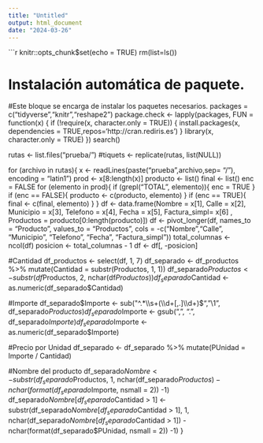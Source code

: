 ```yaml
---
title: "Untitled"
output: html_document
date: "2024-03-26"
---
```



```r
knitr::opts_chunk$set(echo = TRUE)
rm(list=ls())


# Instalación automática de paquete.
#Este bloque se encarga de instalar los paquetes necesarios.
packages = c("tidyverse","knitr","reshape2")
package.check <- lapply(packages, FUN = function(x) {
  if (!require(x, character.only = TRUE)) {
    install.packages(x, dependencies = TRUE,repos='http://cran.rediris.es')
  }
  library(x, character.only = TRUE)
})
search()


rutas <- list.files("prueba/")
#tiquets <- replicate(rutas, list(NULL))


for (archivo in rutas){
  x <- readLines(paste("prueba",archivo,sep= "/"), encoding = "latin1")
  prod <- x[8:length(x)]
  producto <- list()
  final <- list()
  enc = FALSE
  for (elemento in prod){
    if (grepl("TOTAL", elemento)){
      enc = TRUE
    }
    if (enc == FALSE){
      producto <- c(producto, elemento)
    }
    if (enc == TRUE){
      final <- c(final, elemento)
    }
  }
  df <- data.frame(Nombre = x[1], Calle = x[2], Municipio = x[3], Telefono = x[4], Fecha = x[5], Factura_simpl= x[6] , Productos = producto[0:length(producto)])
  df <- pivot_longer(df, names_to = "Producto", values_to = "Productos", cols = -c("Nombre","Calle", "Municipio", "Telefono", "Fecha", "Factura_simpl"))
  total_columnas <- ncol(df)
  posicion <- total_columnas - 1
  df <- df[, -posicion]
  
  #Cantidad
  df_productos <- select(df, 1, 7)
  df_separado <- df_productos %>%
    mutate(Cantidad = substr(Productos, 1, 1))
  df_separado$Productos <- substr(df$Productos, 2, nchar(df$Productos))
  df_separado$Cantidad <- as.numeric(df_separado$Cantidad)
  
  #Importe
  df_separado$Importe <- sub("^.*\\s+(\\d+[,.]\\d+)$", "\\1", df_separado$Productos)
  df_separado$Importe <- gsub(",", ".", df_separado$Importe)
  df_separado$Importe <- as.numeric(df_separado$Importe)
  
  #Precio por Unidad
  df_separado <- df_separado %>% mutate(PUnidad = Importe / Cantidad)
  
  #Nombre del producto
  df_separado$Nombre <- substr(df_separado$Productos, 1, nchar(df_separado$Productos) - nchar(format(df_separado$Importe, nsmall = 2)) -1)
  df_separado$Nombre[df_separado$Cantidad > 1] <- substr(df_separado$Nombre[df_separado$Cantidad > 1], 1, nchar(df_separado$Nombre[df_separado$Cantidad > 1]) - nchar(format(df_separado$PUnidad, nsmall = 2)) -1)
}